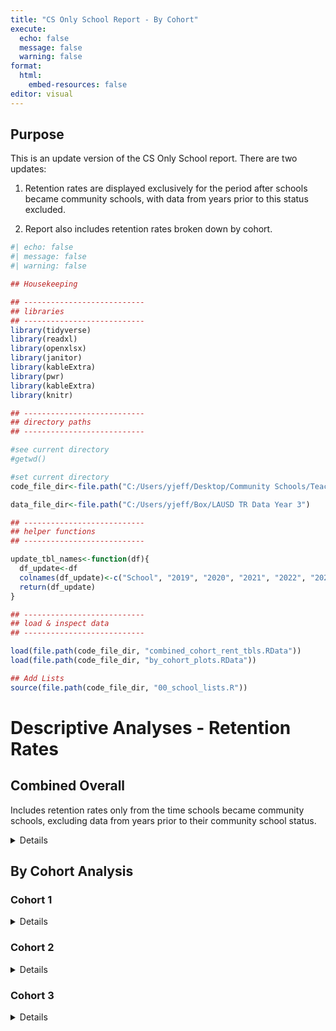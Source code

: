 ```yaml
---
title: "CS Only School Report - By Cohort"
execute:
  echo: false
  message: false
  warning: false
format: 
  html:
    embed-resources: false
editor: visual
---
```


## Purpose

This is an update version of the CS Only School report. There are two updates:

1.  Retention rates are displayed exclusively for the period after schools became community schools, with data from years prior to this status excluded.

2.  Report also includes retention rates broken down by cohort.

```r
#| echo: false
#| message: false
#| warning: false

## Housekeeping

## ---------------------------
## libraries
## ---------------------------
library(tidyverse)
library(readxl)
library(openxlsx)
library(janitor)
library(kableExtra)
library(pwr)
library(kableExtra)
library(knitr)

## ---------------------------
## directory paths
## ---------------------------

#see current directory
#getwd()

#set current directory
code_file_dir<-file.path("C:/Users/yjeff/Desktop/Community Schools/Teacher Retention Data","Analyses", "cs_teach_rent2","y3_data")

data_file_dir<-file.path("C:/Users/yjeff/Box/LAUSD TR Data Year 3")

## ---------------------------
## helper functions
## ---------------------------

update_tbl_names<-function(df){
  df_update<-df
  colnames(df_update)<-c("School", "2019", "2020", "2021", "2022", "2023")
  return(df_update)
}

## ---------------------------
## load & inspect data
## ---------------------------

load(file.path(code_file_dir, "combined_cohort_rent_tbls.RData"))
load(file.path(code_file_dir, "by_cohort_plots.RData"))

## Add Lists
source(file.path(code_file_dir, "00_school_lists.R"))
```

# Descriptive Analyses - Retention Rates

## Combined Overall

Includes retention rates only from the time schools became community schools, excluding data from years prior to their community school status.

<details>

```r
teach_yr_string<-names(combined_overall_bp[["22_23"]])

gxs<-lapply(1:length(teach_yr_string), function(x){
  
  teach_year <- teach_yr_string[[x]]
  plot_list_22_23<-combined_overall_bp[["22_23"]]
  plot_list_all_years<-combined_overall_bp[["all_yrs"]]
  rent_tbl<-combined_overall_rent_tbls

  knit_child(
    '_07.3_report_full - child.Rmd', envir = environment(), quiet = TRUE
    
  )
})

cat(unlist(gxs), sep = '\n')

```

</details>

## By Cohort Analysis

### Cohort 1
<details>

```r
#overall Cohort
teach_yr_string<-c("overall")

gxs<-lapply(1:length(teach_yr_string), function(x){
  
  teach_year <- teach_yr_string[[x]]
  plot_list_22_23<-overall_bp[["22_23"]][["cohort_1"]]
  plot_list_all_years<-overall_bp[["all_yrs"]][["cohort_1"]]
  rent_tbl<-cohort_overall_v2[["cohort_1"]]
  
  knit_child(
    '_07.4_report_full - child.Rmd', envir = environment(), quiet = TRUE
    
  )
})

cat(unlist(gxs), sep = '\n')
```


```r
teach_yr_string<-names(cohort_bp[["22_23"]][["cohort_1"]])

gxs<-lapply(1:length(teach_yr_string), function(x){
  
  teach_year <- teach_yr_string[[x]]
  plot_list_22_23<-cohort_bp[["22_23"]][["cohort_1"]]
  plot_list_all_years<-cohort_bp[["all_yrs"]][["cohort_1"]]
  rent_tbl<-cohort_overall_teach_exp_v2[["cohort_1"]]    
  

  knit_child(
    '_07.3_report_full - child.Rmd', envir = environment(), quiet = TRUE
    
  )
})

cat(unlist(gxs), sep = '\n')
```

</details>

### Cohort 2

<details>

```r
#overall Cohort
teach_yr_string<-c("overall")

gxs<-lapply(1:length(teach_yr_string), function(x){
  
  teach_year <- teach_yr_string[[x]]
  plot_list_22_23<-overall_bp[["22_23"]][["cohort_2"]]
  plot_list_all_years<-overall_bp[["all_yrs"]][["cohort_2"]]
  rent_tbl<-cohort_overall_v2[["cohort_2"]]
  
  knit_child(
    '_07.4_report_full - child.Rmd', envir = environment(), quiet = TRUE
    
  )
})

cat(unlist(gxs), sep = '\n')
```

```r
teach_yr_string<-names(cohort_bp[["22_23"]][["cohort_2"]])

gxs<-lapply(1:length(teach_yr_string), function(x){
  
  teach_year <- teach_yr_string[[x]]
  plot_list_22_23<-cohort_bp[["22_23"]][["cohort_2"]]
  plot_list_all_years<-cohort_bp[["all_yrs"]][["cohort_2"]]
  rent_tbl<-cohort_overall_teach_exp_v2[["cohort_2"]]

  knit_child(
    '_07.3_report_full - child.Rmd', envir = environment(), quiet = TRUE
    
  )
})

cat(unlist(gxs), sep = '\n')
```

</details>

### Cohort 3

<details>

```r
#overall Cohort
teach_yr_string<-c("overall")

gxs<-lapply(1:length(teach_yr_string), function(x){
  
  teach_year <- teach_yr_string[[x]]
  plot_list_22_23<-overall_bp[["22_23"]][["cohort_3"]]
  plot_list_all_years<-overall_bp[["all_yrs"]][["cohort_3"]]
  rent_tbl<-cohort_overall_v2[["cohort_3"]]
  
  knit_child(
    '_07.4_report_full - child.Rmd', envir = environment(), quiet = TRUE
    
  )
})

cat(unlist(gxs), sep = '\n')
```


```r
teach_yr_string<-names(cohort_bp[["22_23"]][["cohort_3"]])

gxs<-lapply(1:length(teach_yr_string), function(x){
  
  teach_year <- teach_yr_string[[x]]
  plot_list_22_23<-cohort_bp[["22_23"]][["cohort_3"]]
  plot_list_all_years<-cohort_bp[["all_yrs"]][["cohort_3"]]
  rent_tbl<-cohort_overall_teach_exp_v2[["cohort_3"]]

  knit_child(
    '_07.3_report_full - child.Rmd', envir = environment(), quiet = TRUE
    
  )
})

cat(unlist(gxs), sep = '\n')
```

</details>
